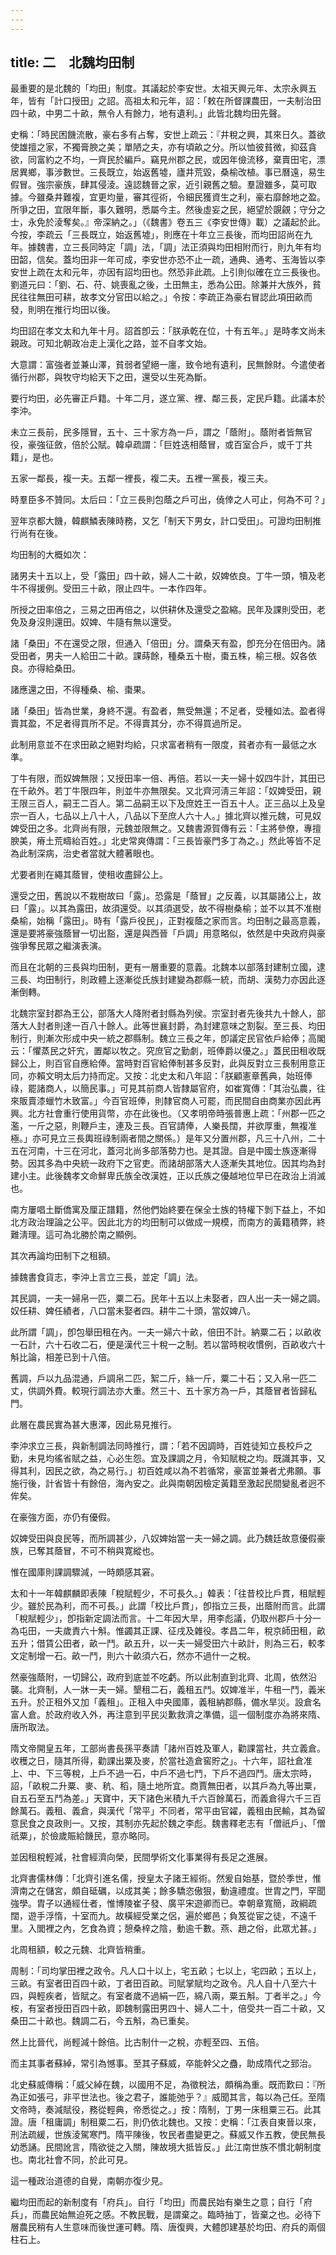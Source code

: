 ```yaml
---
---
---
```

title: 二　北魏均田制
---




最重要的是北魏的「均田」制度。其議起於李安世。太祖天興元年、太宗永興五年，皆有「計口授田」之詔。高祖太和元年，詔：「敕在所督課農田，一夫制治田四十畝，中男二十畝，無令人有餘力，地有遺利。」此皆北魏均田先聲。

史稱：「時民困饑流散，豪右多有占奪，安世上疏云：『井稅之興，其來日久。蓋欲使雄擅之家，不獨膏腴之美；單陋之夫，亦有頃畝之分。所以恤彼貧微，抑茲貪欲，同富約之不均，一齊民於編戶。竊見州郡之民，或因年儉流移，棄賣田宅，漂居異鄉，事涉數世。三長既立，始返舊墟，廬井荒毀，桑榆改植。事已曆遠，易生假冒。強宗豪族，肆其侵淩。遠認魏晉之家，近引親舊之驗。羣證雖多，莫可取據。今雖桑井難複，宜更均量，審其徑術，令細民獲資生之利，豪右靡餘地之盈。所爭之田，宜限年斷，事久難明，悉屬今主。然後虛妄之民，絕望於覬覦；守分之士，永免於淩奪矣。』帝深納之。」（《魏書》卷五三《李安世傳》載）之議起於此。今按，李疏云「三長既立，始返舊墟」，則應在十年立三長後，而均田詔尚在九年。據魏書，立三長同時定「調」法，「調」法正須與均田相附而行，則九年有均田韶，信矣。蓋均田非一年可成，李安世亦恐不止一疏，通典、通考、玉海皆以李安世上疏在太和元年，亦因有詔均田也。然恐非此疏。上引則似確在立三長後也。劉道元曰：「劉、石、苻、姚喪亂之後，土田無主，悉為公田。除兼并大族外，貧民往往無田可耕，故孝文分官田以給之。」令按：李疏正為豪右冒認此項田畝而發，則明在推行均田以後。

均田詔在孝文太和九年十月。詔首卽云：「朕承乾在位，十有五年。」是時孝文尚未親政。可知北朝政冶走上漢化之路，並不自孝文始。

大意謂：富強者並兼山澤，貧弱者望絕一廛，致令地有遺利，民無餘財。今遣使者循行州郡，與牧守均給天下之田，還受以生死為斷。

要行均田，必先審正戶籍。十年二月，遂立黨、裡、鄰三長，定民戶籍。此議本於李沖。

未立三長前，民多隱冒，五十、三十家方為一戶，謂之「蔭附」。蔭附者皆無官役，豪強征斂，倍於公賦。韓卓疏謂：「巨姓迭相蔭冒，或百室合戶，或千丁共籍」，是也。

五家一鄰長，複一夫。五鄰一裡長，複二夫。五裡一黨長，複三夫。

時羣臣多不贊同。太后曰：「立三長則包蔭之戶可出，僥倖之人可止，何為不可？」

翌年京都大饑，韓麒鱗表陳時務，又乞「制天下男女，計口受田」。可證均田制推行尚有在後。

均田制的大概如次：

諸男夫十五以上，受「露田」四十畝，婦人二十畝，奴婢依良。丁牛一頭，犢及老牛不得援例。受田三十畝，限止四牛。一本作四年。

所授之田率倍之，三易之田再倍之，以供耕休及還受之盈縮。民年及課則受田，老免及身沒則還田。奴婢、牛隨有無以還受。

諸「桑田」不在還受之限，但通入「倍田」分。謂桑天有盈，卽充分在倍田內。諸受田者，男夫一人給田二十畝。課蒔餘，種桑五十樹，棗五株，榆三根。奴各依良。亦得給桑田。

諸應還之田，不得種桑、榆、棗果。

諸「桑田」皆為世業，身終不還。有盈者，無受無還；不足者，受種如法。盈者得賣其盈，不足者得買所不足。不得賣其分，亦不得買過所足。

此制用意並不在求田畝之絕對均給，只求富者稍有一限度，貧者亦有一最低之水準。

丁牛有限，而奴婢無限；又授田率一倍、再倍。若以一夫一婦十奴四牛計，其田已在千畝外。若丁牛限四年，則並牛亦無限矣。又北齊河淸三年詔：「奴婢受田，親王限三百人，嗣王二百人。第二品嗣王以下及庶姓王一百五十人。正三品以上及皇宗一百人，七品以上八十人，八品以下至庶人六十人。」據北齊以推元魏，可見奴婢受田之多。北齊尚有限，元魏並限無之。又魏書源賀傳有云：「主將參僚，專擅腴美，瘠土荒疇紿百姓。」北史常爽傳謂：「三長皆豪門多丁為之。」然此等皆不足為此制深病，治史者當就大體著眼也。

尤要者則在繩其蔭冒，使租收盡歸公上。

還受之田，舊說以不栽樹故曰「露」。恐露是「蔭冒」之反義，以其屬諸公上，故曰「露」。以其為露田，故須還受。以其須選受，故不得樹桑榆；並不以其不准樹桑榆，始稱「露田」。時有「露戶役民」，正對複蔭之家而言。均田制之最高意義，還是要將豪強蔭冒一切出豁，還是與西晉「戶調」用意略似，依然是中央政府與豪強爭奪民眾之繼演表演。

而且在北朝的三長與均田制，更有一層重要的意義。北魏本以部落封建制立國，逮三長、均田制行，則政體上逐漸從氏族封建變為郡縣一統，而胡、漢勢力亦因此逐漸倒轉。

北魏宗室封郡為王公，部落大人降附者封縣為列侯。宗室封者先後共九十餘人，部落大人封者則達一百八十餘人。此等世襄封爵，為封建意味之割裂。至三長、均田制行，則漸次形成中央一統之郡縣制。魏立三長之年，卽議定民官依戶給俸；高閣云：「懼蒸民之奸宄，置鄰以牧之。究庶官之勤劇，班俸爵以優之。」蓋民田租收既歸公上，則百官自應給俸。當時對百官給俸制甚多反對，此與反對立三長制用意正同，亦賴文明太后力持而定。又按：北史太和八年詔：「朕顧憲章舊典，始班俸祿，罷諸商人，以簡民事。」可見其前商人皆隸屬官府，如崔寬傳：「其治弘農，往來販賣漆蠟竹木致富。」今百官班俸，則隸官商人可罷，而民間自由商業亦因此再興。北方社會重行使用貨幣，亦在此後也。（又孝明帝時張普惠上疏：「州郡一匹之濫，一斤之惡，則鞭戶主，連及三長。百官請俸，人樂長闊，并欲厚重，無複准極。」亦可見立三長輿班祿制兩者間之關係。）是年又分置州郡，凡三十八州，二十五在河南，十三在河北，蓋河北尚多部落勢力也。是其證。自是中國士族逐漸得勢。因其多為中央統一政府下之官吏。而諸胡部落大人逐漸失其地位。因其均為封建小主。此後魏孝文命鮮卑氏族全改漢姓，正以氏族之優越地位早已在政治上消滅也。

南方屢唱土斷僑寓及厘正譜籍，然他們始終要在保全士族的特權下剝下益上，不如北方政治理論之公平。因此北方的均田制可以做成一規模，而南方的黃籍積弊，終難淸理。這可為北勝於南之顯例。

其次再論均田制下之租額。

據魏書食貨志，李沖上言立三長，並定「調」法。

其民調，一夫一婦帛一匹，粟二石。民年十五以上未娶者，四人出一夫一婦之調。奴任耕、婢任績者，八口當未娶者四。耕牛二十頭，當奴婢八。

此所謂「調」，卽包舉田租在內。一夫一婦六十畝，倍田不計。納粟二石；以畝收一石計，六十石收二石，便是漢代三十稅一之制。若以當時稅收慣例，百畝收六十斛比論，相差已到十八倍。

舊調，戶以九品混通，戶調帛二匹，絮二斤，絲一斤，粟二十石；又入帛一匹二丈，供調外費。較現行調法亦大重。然三十、五十家方為一戶，其蔭冒者皆歸私門。

此層在農民實為甚大惠澤，因此易見推行。

李沖求立三長，與新制調法同時推行，謂：「若不因調時，百姓徒知立長校戶之勤，未見均徭省賦之益，心必生怨。宜及課調之月，令知賦稅之均。既識其亊，又得其利，因民之欲，為之易行。」初百姓咸以為不若循常，豪富並兼者尤弗願。事施行後，計省皆十有餘倍，海內安之。此與南朝因檢定黃籍至激起民間變亂者迥不侔矣。

在豪強方面，亦仍有優假。

奴婢受田與良民等，而所調甚少，八奴婢始當一夫一婦之調。此乃魏廷故意優假豪族，已奪其蔭冒，不可不稍與寛縱也。

惟在國庫則課調驟減，一時頗感其窘。

太和十一年韓麒麟即表陳「稅賦輕少，不可長久。」韓表：「往昔校比戶貫，租賦輕少。雖於民為利，而不可長。」此謂「校比戶貫」，卽指立三長，出蔭附而言。此謂「稅賦輕少」，卽指新定調法而言。十二年因大旱，用李彪議，仍取州郡戶十分一為屯田，一夫歲責六十斛。惟蠲其正課、征戌及雜役。孝昌二年，稅京師田租，畝五升；借賃公田者，畝一鬥。畝五升，以一夫一婦受田六十畝計，則為三石，較孝文定制增一石。畝一鬥，則六十畝須六石，然亦不過什一之稅。

然豪強蔭附，一切歸公，政府到底並不吃虧。所以此制直到北齊、北周，依然沿襲。北齊制，人一牀一夫一婦。墾租二石，義租五鬥。奴婢准半，牛租一鬥，義米五升。於正租外又加「義租」。正租入中央國庫，義租納郡縣，備水旱災。設倉名富人倉。於政府收入外，再注意到平民災歉救濟之準備，這一個制度亦為將來隋、唐所取法。

隋文帝開皇五年，工部尚書長孫平奏請「諸州百姓及軍人，勸課當社，共立義倉。收穫之日，隨其所得，勸課出粟及麥，於當社造倉窖貯之」。十六年，詔社倉准上、中、下三等稅，上戶不過一石，中戶不過七鬥，下戶不過四鬥。唐太宗時，詔，「畝稅二升粟、麥、秔、稻，隨土地所宜。商賈無田者，以其戶為九等出粟，自五石至五鬥為差。」天寶中，天下諸色米積九千六百餘萬石，而義倉得六千三百餘萬石。義租、義倉，與漢代「常平」不同者，常平由官糴，義租由民輸，其為留意民食之良政則一。又按，其制亦先起於魏之李彪。魏書釋老志有「僧祇戶」、「僧祇粟」，於儉歲賑給饑民，意亦略同。

並因租稅輕減，社會經濟向榮，民間學術文化事業得有長足之進展。

北齊書儒林傳：「北齊引進名儒，授皇太子諸王經術。然爰自始基，暨於季世，惟濟南之在儲宮，頗自砥礪，以成其美；餘多驕恣傲狠，動違禮度。世胄之門，罕聞強學。胄子以通經仕者，惟博陵崔子發、廣平宋遊卿而已。幸朝章寬簡，政綱疏闊，遊手浮惰，十室而九。故橫經受業之侶，遍於鄉邑；負笈從宦之徒，不遠千里。入閭裡之內，乞食為資；憩桑梓之陰，動逾千數。燕、趙之俗，此眾尤甚。」

北周租額，較之元魏、北齊皆稍重。

周制：「司均掌田裡之政令。凡人口十以上，宅五畝；七以上，宅四畝；五以上，三畝。有室者田百四十畝，丁者田百畝。司賦掌賦均之政令。凡人自十八至六十四，與輕疾者，皆賦之。有室者歲不過絹一匹，綿八兩，粟五斛。丁者半之。」今桉，有室者授田百四十畝，即魏制露田男四十、婦人二十，倍受共一百二十畝，又桑田二十畝也。魏調二石，今五斛，為已重矣。

然上比晉代，尚輕減十餘倍。比古制什一之稅，亦輕至四、五倍。

而主其事者蘇綽，常引為憾事。至其子蘇威，卒能幹父之蠱，助成隋代之郅治。

北史蘇威傳稱：「威父綽在魏，以國用不足，為徵稅法，頗稱為重。既而歎曰：『所為正如張弓，非平世法也。後之君子，誰能弛乎？』威聞其言，每以為己任。至隋文帝時，奏減賦役，務從輕典，帝悉從之。」按：隋制，丁男一床租粟三石。此其證。唐「租庸調」制租粟二石，則仍依北魏也。又按：史稱：「江表自東晉以來，刑法疏緩，世族淩駕寒門。隋平陳後，牧民者盡變更之。蘇威又作五教，使民無長幼悉誦。民間訛言，隋欲徙之入關，陳故境大抵皆反。」此江南世族不慣北朝制度也。南北社會不同，於此可見。

這一種政治道德的自覺，南朝亦復少見。

繼均田而起的新制度有「府兵」。自行「均田」而農民始有樂生之意；自行「府兵」，而農民始無迫死之感。不教民戰，是謂棄之。臨時抽丁，皆棄之也。必待下層農民稍有人生意味而後世運可轉。隋、唐復興，大體卽建基於均田、府兵的兩個柱石上。